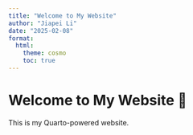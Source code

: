 ```yaml
---
title: "Welcome to My Website"
author: "Jiapei Li"
date: "2025-02-08"
format:
  html:
    theme: cosmo
    toc: true
---
```


# Welcome to My Website 🎉
This is my Quarto-powered website.
